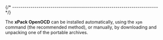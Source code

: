 


{/* ------------------------------------------------------------------------ */}

The **xPack OpenOCD** can be installed automatically, using the `xpm` command
(the recommended method), or manually, by downloading and unpacking one of the
portable archives.

<Tabs groupId="operating-systems">
  <TabItem value="windows" label="Windows" default>
    <InstallWindows isWindows="True" label="Windows"/>
  </TabItem>
  <TabItem value="macos" label="macOS">
    <InstallMacOS label="macOS"/>
  </TabItem>
  <TabItem value="linux" label="GNU/Linux">
    <InstallLinux label="GNU/Linux"/>
  </TabItem>
</Tabs>
